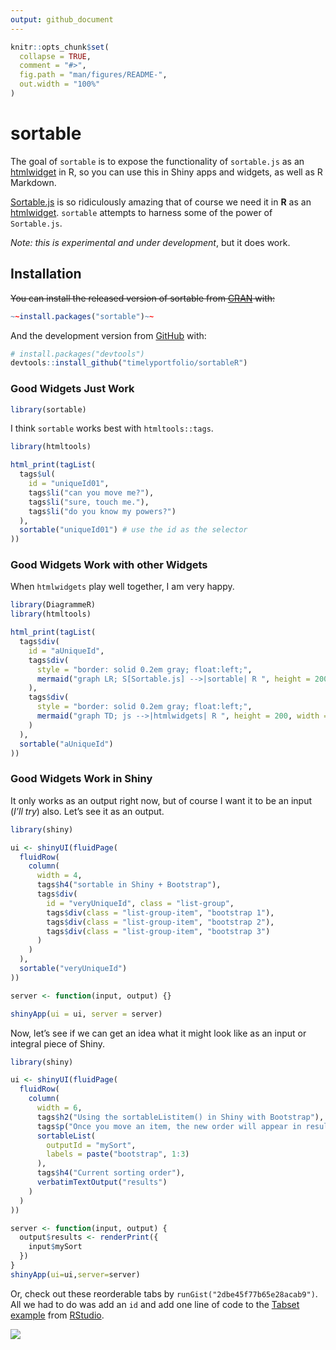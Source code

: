```yaml
---
output: github_document
---
```


<!-- README.md is generated from README.Rmd. Please edit that file -->

```r
knitr::opts_chunk$set(
  collapse = TRUE,
  comment = "#>",
  fig.path = "man/figures/README-",
  out.width = "100%"
)
```
# sortable

<!-- badges: start -->
<!-- badges: end -->

The goal of `sortable` is to expose the functionality of `sortable.js` as an [htmlwidget](https://htmlwidgets.org) in R, so you can use this in Shiny apps and widgets, as well as R Markdown.

[Sortable.js](https://rubaxa.github.io/Sortable) is so ridiculously amazing that of course we need it in **R** as an [htmlwidget](https://htmlwidgets.org).  `sortable` attempts to harness some of the power of `Sortable.js`.

*Note: this is experimental and under development*, but it does work.

## Installation

~~You can install the released version of sortable from [CRAN](https://CRAN.R-project.org) with:~~

```r
~~install.packages("sortable")~~
```

And the development version from [GitHub](https://github.com/) with:

```r
# install.packages("devtools")
devtools::install_github("timelyportfolio/sortableR")
```



### Good Widgets Just Work

```r
library(sortable)
```

I think `sortable` works best with `htmltools::tags`.

```r
library(htmltools)

html_print(tagList(
  tags$ul(
    id = "uniqueId01",
    tags$li("can you move me?"),
    tags$li("sure, touch me."),
    tags$li("do you know my powers?")
  ),
  sortable("uniqueId01") # use the id as the selector
))
```




### Good Widgets Work with other Widgets

When `htmlwidgets` play well together, I am very happy.

```r
library(DiagrammeR)
library(htmltools)

html_print(tagList(
  tags$div(
    id = "aUniqueId",
    tags$div(
      style = "border: solid 0.2em gray; float:left;",
      mermaid("graph LR; S[Sortable.js] -->|sortable| R ", height = 200, width = 200)
    ),
    tags$div(
      style = "border: solid 0.2em gray; float:left;",
      mermaid("graph TD; js -->|htmlwidgets| R ", height = 200, width = 200)
    )
  ),
  sortable("aUniqueId")
))
```

### Good Widgets Work in Shiny

It only works as an output right now, but of course I want it to be an input (*I'll try*) also.  Let's see it as an output.

```r
library(shiny)

ui <- shinyUI(fluidPage(
  fluidRow(
    column(
      width = 4,
      tags$h4("sortable in Shiny + Bootstrap"),
      tags$div(
        id = "veryUniqueId", class = "list-group",
        tags$div(class = "list-group-item", "bootstrap 1"),
        tags$div(class = "list-group-item", "bootstrap 2"),
        tags$div(class = "list-group-item", "bootstrap 3")
      )
    )
  ),
  sortable("veryUniqueId")
))

server <- function(input, output) {}

shinyApp(ui = ui, server = server)
```

Now, let's see if we can get an idea what it might look like as an input or integral piece of Shiny.

```r
library(shiny)

ui <- shinyUI(fluidPage(
  fluidRow(
    column(
      width = 6,
      tags$h2("Using the sortableListitem() in Shiny with Bootstrap"),
      tags$p("Once you move an item, the new order will appear in results"),
      sortableList(
        outputId = "mySort",
        labels = paste("bootstrap", 1:3)
      ),
      tags$h4("Current sorting order"),
      verbatimTextOutput("results")
    )
  )
))

server <- function(input, output) {
  output$results <- renderPrint({
    input$mySort
  })
}
shinyApp(ui=ui,server=server)
```

Or, check out these reorderable tabs by `runGist("2dbe45f77b65e28acab9")`.  All we had to do was add an `id` and add one line of code to the [Tabset example](https://github.com/rstudio/shiny-examples/tree/master/006-tabsets) from [RStudio](https://rstudio.com).

<img src="inst/images/sortable_tabs.gif"/>
